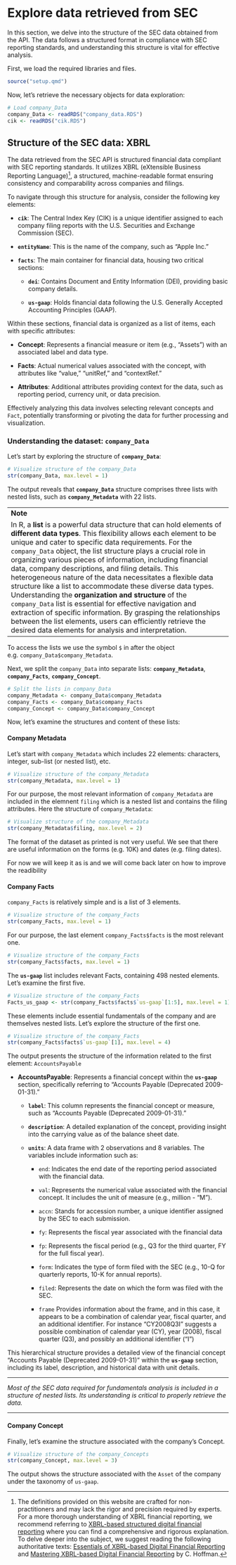 # Explore data retrieved from SEC

In this section, we delve into the structure of the SEC data obtained from the API. The data follows a structured format in compliance with SEC reporting standards, and understanding this structure is vital for effective analysis.

First, we load the required libraries and files.

```r
source("setup.qmd")          
```

Now, let's retrieve the necessary objects for data exploration:

```r
# Load company_Data
company_Data <- readRDS("company_data.RDS")
cik <- readRDS("cik.RDS")
```

## Structure of the SEC data: XBRL

The data retrieved from the SEC API is structured financial data compliant with SEC reporting standards. It utilizes XBRL (eXtensible Business Reporting Language)[^02_data_exploration-1], a structured, machine-readable format ensuring consistency and comparability across companies and filings.

[^02_data_exploration-1]: The definitions provided on this website are crafted for non-practitioners and may lack the rigor and precision required by experts. For a more thorough understanding of XBRL financial reporting, we recommend referring to [XBRL-based structured digital financial reporting](http://xbrl.squarespace.com "XBRL-based structured digital financial reporting") where you can find a comprehensive and rigorous explanation. To delve deeper into the subject, we suggest reading the following authoritative texts: [Essentials of XBRL-based Digital Financial Reporting](http://xbrlsite.azurewebsites.net/2021/essentials/EssentialsOfXBRLBasedDigitalFinancialReporting.pdf) and [Mastering XBRL-based Digital Financial Reporting](http://xbrl.squarespace.com/mastering-xbrl/) by C. Hoffman.

To navigate through this structure for analysis, consider the following key elements:

-   **`cik`**: The Central Index Key (CIK) is a unique identifier assigned to each company filing reports with the U.S. Securities and Exchange Commission (SEC).

-   **`entityName`**: This is the name of the company, such as "Apple Inc."

-   **`facts`**: The main container for financial data, housing two critical sections:

    -   **`dei`**: Contains Document and Entity Information (DEI), providing basic company details.

    -   **`us-gaap`**: Holds financial data following the U.S. Generally Accepted Accounting Principles (GAAP).

Within these sections, financial data is organized as a list of items, each with specific attributes:

-   **Concept**: Represents a financial measure or item (e.g., "Assets") with an associated label and data type.

-   **Facts**: Actual numerical values associated with the concept, with attributes like "value," "unitRef," and "contextRef."

-   **Attributes**: Additional attributes providing context for the data, such as reporting period, currency unit, or data precision.

Effectively analyzing this data involves selecting relevant concepts and `Fact`, potentially transforming or pivoting the data for further processing and visualization.

### Understanding the dataset: `company_Data`

Let's start by exploring the structure of **`company_Data`**:

```r
# Visualize structure of the company_Data 
str(company_Data, max.level = 1) 
```

The output reveals that **`company_Data`** structure comprises three lists with nested lists, such as **`company_Metadata`** with 22 lists.

::: {.Note .custom-note}
------------------------------------------------------------------------
**Note**

In R, a **list** is a powerful data structure that can hold elements of **different data types**. This flexibility allows each element to be unique and cater to specific data requirements.
For the `company_Data` object, the list structure plays a crucial role in organizing various pieces of information, including financial data, company descriptions, and filing details. This heterogeneous nature of the data necessitates a flexible data structure like a list to accommodate these diverse data types.
Understanding the **organization and structure** of the `company_Data` list is essential for effective navigation and extraction of specific information. By grasping the relationships between the list elements, users can efficiently retrieve the desired data elements for analysis and interpretation.
------------------------------------------------------------------------
:::


To access the lists we use the symbol `$` in after the object e.g. `company_Data$company_Metadata`.

Next, we split the `company_Data` into separate lists: **`company_Metadata`**, **`company_Facts`**, **`company_Concept`**.

```r
# Split the lists in company_Data
company_Metadata <- company_Data$company_Metadata
company_Facts <- company_Data$company_Facts
company_Concept <- company_Data$company_Concept
```

Now, let's examine the structures and content of these lists:

#### Company Metadata

Let's start with `company_Metadata` which includes 22 elements: characters, integer, sub-list (or nested list), etc.

```r
# Visualize structure of the company_Metadata
str(company_Metadata, max.level = 1)
```

For our purpose, the most relevant information of `company_Metadata` are included in the elemnent `filing` which is a nested list and contains the filing attributes. Here the structure of `company_Metadata`:

```r
# Visualize structure of the company_Metadata
str(company_Metadata$filing, max.level = 2)
```

The format of the dataset as printed is not very useful. We see that there are useful information on the forms (e.g. 10K) and dates (e.g. filing dates).

For now we will keep it as is and we will come back later on how to improve the readibility

#### Company Facts

`company_Facts` is relatively simple and is a list of 3 elements.

```r
# Visualize structure of the company_Facts
str(company_Facts, max.level = 1)
```

For our purpose, the last element `company_Facts$facts` is the most relevant one.

```r
# Visualize structure of the company_Facts
str(company_Facts$facts, max.level = 1)
```

The **`us-gaap`** list includes relevant Facts, containing 498 nested elements. Let's examine the first five.

```r

# Visualize structure of the company_Facts
Facts_us_gaap <- str(company_Facts$facts$`us-gaap`[1:5], max.level = 1)
```

These elements include essential fundamentals of the company and are themselves nested lists. Let's explore the structure of the first one.

```r

# Visualize structure of the company_Facts
str(company_Facts$facts$`us-gaap`[1], max.level = 4)
```

The output presents the structure of the information related to the first element: `AccountsPayable`

-   **AccountsPayable**: Represents a financial concept within the **`us-gaap`** section, specifically referring to "Accounts Payable (Deprecated 2009-01-31)."

    -   **`label`**: This column represents the financial concept or measure, such as "Accounts Payable (Deprecated 2009-01-31)."

    -   **`description`**: A detailed explanation of the concept, providing insight into the carrying value as of the balance sheet date.

    -   **`units`**: A data frame with 2 observations and 8 variables. The variables include information such as:

        -   `end`: Indicates the end date of the reporting period associated with the financial data.

        -   `val`: Represents the numerical value associated with the financial concept. It includes the unit of measure (e.g., million - "M").

        -   `accn`: Stands for accession number, a unique identifier assigned by the SEC to each submission.

        -   `fy`: Represents the fiscal year associated with the financial data

        -   `fp`: Represents the fiscal period (e.g., Q3 for the third quarter, FY for the full fiscal year).

        -   `form`: Indicates the type of form filed with the SEC (e.g., 10-Q for quarterly reports, 10-K for annual reports).

        -   `filed`: Represents the date on which the form was filed with the SEC.

        -   `frame` Provides information about the frame, and in this case, it appears to be a combination of calendar year, fiscal quarter, and an additional identifier. For instance "CY2008Q3I" suggests a possible combination of calendar year (CY), year (2008), fiscal quarter (Q3), and possibly an additional identifier ("I")

This hierarchical structure provides a detailed view of the financial concept "Accounts Payable (Deprecated 2009-01-31)" within the **`us-gaap`** section, including its label, description, and historical data with unit details.

::: {.Note_List2 .custom-note}

------------------------------------------------------------------------

*Most of the SEC data required for fundamentals analysis is included in a structure of nested lists. Its understanding is critical to properly retrieve the data.*

------------------------------------------------------------------------
:::

#### Company Concept

Finally, let's examine the structure associated with the company's Concept.

```r
# Visualize structure of the company_Concepts
str(company_Concept, max.level = 3)
```

The output shows the structure associated with the `Asset` of the company under the taxonomy of `us-gaap`.
